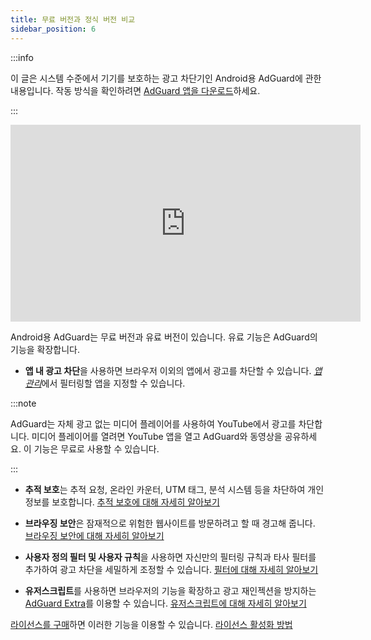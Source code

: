 ```yaml
---
title: 무료 버전과 정식 버전 비교
sidebar_position: 6
---
```


:::info

이 글은 시스템 수준에서 기기를 보호하는 광고 차단기인 Android용 AdGuard에 관한 내용입니다. 작동 방식을 확인하려면 [AdGuard 앱을 다운로드](https://agrd.io/download-kb-adblock)하세요.

:::

<iframe width="560" height="315" src="https://www.youtube-nocookie.com/embed/xNOeHpZgjFo" title="YouTube video player" frameborder="0" allow="accelerometer; autoplay; clipboard-write; encrypted-media; gyroscope; picture-in-picture" allowfullscreen></iframe>

Android용 AdGuard는 무료 버전과 유료 버전이 있습니다. 유료 기능은 AdGuard의 기능을 확장합니다.

- **앱 내 광고 차단**을 사용하면 브라우저 이외의 앱에서 광고를 차단할 수 있습니다. [_앱 관리_](/adguard-for-android/features/app-management)에서 필터링할 앱을 지정할 수 있습니다.

:::note

AdGuard는 자체 광고 없는 미디어 플레이어를 사용하여 YouTube에서 광고를 차단합니다. 미디어 플레이어를 열려면 YouTube 앱을 열고 AdGuard와 동영상을 공유하세요. 이 기능은 무료로 사용할 수 있습니다.

:::

- **추적 보호**는 추적 요청, 온라인 카운터, UTM 태그, 분석 시스템 등을 차단하여 개인정보를 보호합니다. [추적 보호에 대해 자세히 알아보기](/adguard-for-android/features/protection/tracking-protection)

- **브라우징 보안**은 잠재적으로 위험한 웹사이트를 방문하려고 할 때 경고해 줍니다. [브라우징 보안에 대해 자세히 알아보기](/adguard-for-android/features/protection/browsing-security)

- **사용자 정의 필터 및 사용자 규칙**을 사용하면 자신만의 필터링 규칙과 타사 필터를 추가하여 광고 차단을 세밀하게 조정할 수 있습니다. [필터에 대해 자세히 알아보기](/adguard-for-android/features/settings#filters)

- **유저스크립트**를 사용하면 브라우저의 기능을 확장하고 광고 재인젝션을 방지하는 [AdGuard Extra](/adguard-for-android/features/settings#adguard-extra)를 이용할 수 있습니다. [유저스크립트에 대해 자세히 알아보기](/adguard-for-android/features/settings#userscripts)

[라이선스를 구매](https://adguard.com/license.html)하면 이러한 기능을 이용할 수 있습니다. [라이선스 활성화 방법](/general/license/activation/#aactivate-adguard-for-android)
